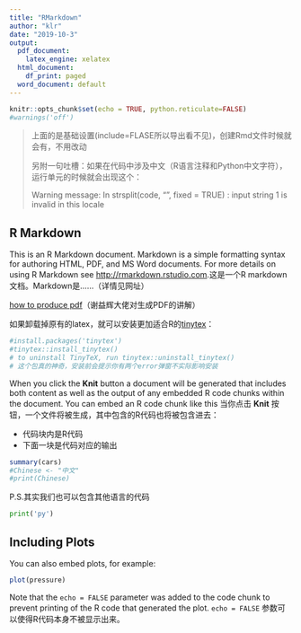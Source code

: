 ```yaml
---
title: "RMarkdown"
author: "klr"
date: "2019-10-3"
output:
  pdf_document: 
    latex_engine: xelatex
  html_document:
    df_print: paged
  word_document: default
---
```


```r
knitr::opts_chunk$set(echo = TRUE, python.reticulate=FALSE)
#warnings('off')
```
> 上面的是基础设置(include=FLASE所以导出看不见)，创建Rmd文件时候就会有，不用改动
>
> 另附一句吐槽：如果在代码中涉及中文（R语言注释和Python中文字符），运行单元的时候就会出现这个：
>
> Warning message:
In strsplit(code, "\n", fixed = TRUE) :
  input string 1 is invalid in this locale



## R Markdown

This is an R Markdown document. Markdown is a simple formatting syntax for authoring HTML, PDF, and MS Word documents. For more details on using R Markdown see <http://rmarkdown.rstudio.com>.这是一个R markdown文档。Markdown是……（详情见网址）

[how to produce pdf](https://bookdown.org/yihui/rmarkdown/pdf-document.html)（谢益辉大佬对生成PDF的讲解）

如果卸载掉原有的latex，就可以安装更加适合R的[tinytex](https://yihui.name/tinytex/)：
```r
#install.packages('tinytex')
#tinytex::install_tinytex()
# to uninstall TinyTeX, run tinytex::uninstall_tinytex() 
# 这个包真的神奇，安装前会提示你有两个error弹窗不实际影响安装
```

When you click the **Knit** button a document will be generated that includes both content as well as the output of any embedded R code chunks within the document. You can embed an R code chunk like this
当你点击 **Knit** 按钮，一个文件将被生成，其中包含的R代码也将被包含进去：

- 代码块内是R代码
- 下面一块是代码对应的输出

```r
summary(cars)
#Chinese <- "中文"
#print(Chinese)
```

P.S.其实我们也可以包含其他语言的代码
```python
print('py')
```

## Including Plots

You can also embed plots, for example:

```r
plot(pressure)
```

Note that the `echo = FALSE` parameter was added to the code chunk to prevent printing of the R code that generated the plot. `echo = FALSE` 参数可以使得R代码本身不被显示出来。
